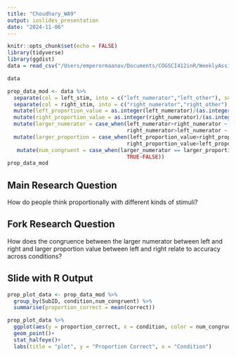 ```yaml
---
title: "Choudhary_WA9"
output: ioslides_presentation
date: "2024-11-06"
---
```


```r
knitr::opts_chunk$set(echo = FALSE)
library(tidyverse)
library(ggdist)
data = read_csv("/Users/emperormaanav/Documents/COGSCI412inR/WeeklyAssignments/Assignment9/data/MFIndD_probtask.csv")
```


```r
data
```


```r
prop_data_mod <- data %>%
  separate(col = left_stim, into = c("left_numerator","left_other"), sep = "_") %>%
  separate(col = right_stim, into = c("right_numerator","right_other"), sep = "_") %>%
  mutate(left_proportion_value = as.integer(left_numerator)/(as.integer(left_numerator) + as.integer(left_other))) %>%
  mutate(right_proportion_value = as.integer(right_numerator)/(as.integer(right_numerator) + as.integer(right_other))) %>%
  mutate(larger_numerator = case_when(left_numerator>right_numerator ~ "left",
                                      right_numerator>left_numerator ~ "right")) %>%
  mutate(larger_proportion = case_when(left_proportion_value>right_proportion_value ~ "left",
                                      right_proportion_value>left_proportion_value ~ "right")) %>%
   mutate(num_congruent = case_when(larger_numerator == larger_proportion ~ TRUE,
                                      TRUE~FALSE))
prop_data_mod

```
## Main Research Question

How do people think proportionally with different kinds of stimuli?

## Fork Research Question

How does the congruence between the larger numerator between left and right and larger proportion value between left and right relate to accuracy across conditions?

## Slide with R Output
```r
prop_plot_data <- prop_data_mod %>%
  group_by(SubID, condition,num_congruent) %>%
  summarise(proportion_correct = mean(correct))

prop_plot_data %>%
  ggplot(aes(y = proportion_correct, x = condition, color = num_congruent)) +
  geom_point()+
  stat_halfeye()+
  labs(title = "plot", y = "Proportion Correct", x = "Condition")

```


